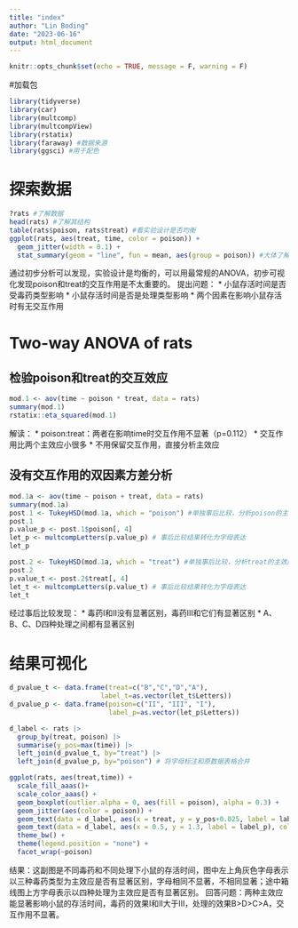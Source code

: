 ```yaml
---
title: "index"
author: "Lin Boding"
date: "2023-06-16"
output: html_document
---
```


```r
knitr::opts_chunk$set(echo = TRUE, message = F, warning = F)
```

#加载包
```r
library(tidyverse) 
library(car)
library(multcomp)
library(multcompView)
library(rstatix)
library(faraway) #数据来源
library(ggsci) #用于配色

```

# 探索数据
```r
?rats #了解数据
head(rats) #了解其结构
table(rats$poison, rats$treat) #看实验设计是否均衡
ggplot(rats, aes(treat, time, color = poison)) +
  geom_jitter(width = 0.1) + 
  stat_summary(geom = "line", fun = mean, aes(group = poison)) #大体了解一下数据
```

通过初步分析可以发现，实验设计是均衡的，可以用最常规的ANOVA，初步可视化发现poison和treat的交互作用是不太重要的。
提出问题：
* 小鼠存活时间是否受毒药类型影响
* 小鼠存活时间是否是处理类型影响
* 两个因素在影响小鼠存活时有无交互作用


# Two-way ANOVA of rats
## 检验poison和treat的交互效应
```r
mod.1 <- aov(time ~ poison * treat, data = rats)  
summary(mod.1)
rstatix::eta_squared(mod.1)
```
解读：
* poison:treat：两者在影响time时交互作用不显著（p=0.112）
* 交互作用比两个主效应小很多
* 不用保留交互作用，直接分析主效应

## 没有交互作用的双因素方差分析
```r
mod.1a <- aov(time ~ poison + treat, data = rats)
summary(mod.1a)
post.1 <- TukeyHSD(mod.1a, which = "poison") #单独事后比较，分析poison的主效应
post.1
p.value_p <- post.1$poison[, 4]
let_p <- multcompLetters(p.value_p) # 事后比较结果转化为字母表达
let_p

post.2 <- TukeyHSD(mod.1a, which = "treat") #单独事后比较，分析treat的主效应
post.2
p.value_t <- post.2$treat[, 4]
let_t <- multcompLetters(p.value_t) # 事后比较结果转化为字母表达
let_t
```
经过事后比较发现：
* 毒药I和II没有显著区别，毒药III和它们有显著区别
* A、B、C、D四种处理之间都有显著区别

# 结果可视化
```r
d_pvalue_t <- data.frame(treat=c("B","C","D","A"), 
                       label_t=as.vector(let_t$Letters)) 
d_pvalue_p <- data.frame(poison=c("II", "III", "I"),
                         label_p=as.vector(let_p$Letters))

d_label <- rats |> 
  group_by(treat, poison) |> 
  summarise(y_pos=max(time)) |> 
  left_join(d_pvalue_t, by="treat") |> 
  left_join(d_pvalue_p, by="poison") # 将字母标注和原数据表格合并

ggplot(rats, aes(treat,time)) +
  scale_fill_aaas()+
  scale_color_aaas() +
  geom_boxplot(outlier.alpha = 0, aes(fill = poison), alpha = 0.3) + 
  geom_jitter(aes(color = poison)) +
  geom_text(data = d_label, aes(x = treat, y = y_pos+0.025, label = label_t), color = "black") +
  geom_text(data = d_label, aes(x = 0.5, y = 1.3, label = label_p), color = "grey70") + 
  theme_bw() +
  theme(legend.position = "none") +
  facet_wrap(~poison)
```

结果：这副图是不同毒药和不同处理下小鼠的存活时间，图中左上角灰色字母表示以三种毒药类型为主效应是否有显著区别，字母相同不显著，不相同显著；途中箱线图上方字母表示以四种处理为主效应是否有显著区别。
回答问题：两种主效应能显著影响小鼠的存活时间，毒药的效果I和II大于III，处理的效果B>D>C>A，交互作用不显著。
